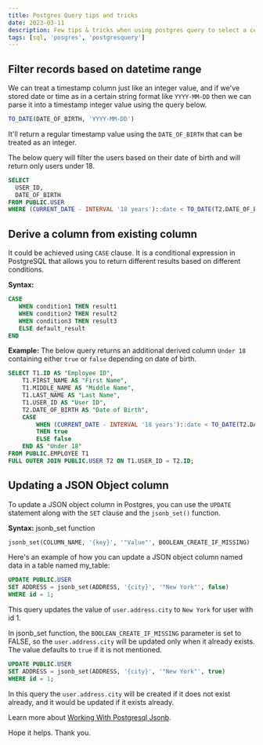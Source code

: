 ```yaml
---
title: Postgres Query tips and tricks
date: 2023-03-11
description: Few tips & tricks when using postgres query to select a certain records.
tags: [sql, 'posgres', 'postgresquery']
---
```


## Filter records based on datetime range

We can treat a timestamp column just like an integer value, and if we've stored date or time as in a certain string format like `YYYY-MM-DD` then we can parse it into a timestamp integer value using the query below.

```sql
TO_DATE(DATE_OF_BIRTH, 'YYYY-MM-DD')
```

It'll return a regular timestamp value using the `DATE_OF_BIRTH` that can be treated as an integer.

The below query will filter the users based on their date of birth and will return only users under 18.

```sql
SELECT
  USER_ID,
  DATE_OF_BIRTH
FROM PUBLIC.USER
WHERE (CURRENT_DATE - INTERVAL '18 years')::date < TO_DATE(T2.DATE_OF_BIRTH, 'YYYY-MM-DD');
```

## Derive a column from existing column

It could be achieved using `CASE` clause. It is a conditional expression in PostgreSQL that allows you to return different results based on different conditions.

**Syntax:**

```sql
CASE
   WHEN condition1 THEN result1
   WHEN condition2 THEN result2
   WHEN condition3 THEN result3
   ELSE default_result
END
```

**Example:** The below query returns an additional derived column `Under 18` containing either `true` or `false` depending on date of birth.

```sql
SELECT T1.ID AS "Employee ID",
	T1.FIRST_NAME AS "First Name",
	T1.MIDDLE_NAME AS "Middle Name",
	T1.LAST_NAME AS "Last Name",
	T1.USER_ID AS "User ID",
	T2.DATE_OF_BIRTH AS "Date of Birth",
	CASE
		WHEN (CURRENT_DATE - INTERVAL '18 years')::date < TO_DATE(T2.DATE_OF_BIRTH, 'YYYY-MM-DD')
		THEN true
		ELSE false
	END AS "Under 18"
FROM PUBLIC.EMPLOYEE T1
FULL OUTER JOIN PUBLIC.USER T2 ON T1.USER_ID = T2.ID;
```

## Updating a JSON Object column

To update a JSON object column in Postgres, you can use the `UPDATE` statement along with the `SET` clause and the `jsonb_set()` function.

**Syntax:** jsonb_set function

```sql
jsonb_set(COLUMN_NAME, '{key}', '"Value"', BOOLEAN_CREATE_IF_MISSING)
```

Here's an example of how you can update a JSON object column named data in a table named my_table:

```sql
UPDATE PUBLIC.USER
SET ADDRESS = jsonb_set(ADDRESS, '{city}', '"New York"', false)
WHERE id = 1;
```

This query updates the value of `user.address.city` to `New York` for user with id 1.

In jsonb_set function, the `BOOLEAN_CREATE_IF_MISSING` parameter is set to FALSE, so the `user.address.city` will be updated only when it already exists. The value defaults to `true` if it is not mentioned.

```sql
UPDATE PUBLIC.USER
SET ADDRESS = jsonb_set(ADDRESS, '{city}', '"New York"', true)
WHERE id = 1;
```

In this query the `user.address.city` will be created if it does not exist already, and it would be updated if it exists already.

Learn more about [Working With Postgresql Jsonb](https://www.haselt.com/blog/working-with-postgresql-jsonb).

Hope it helps. Thank you.
